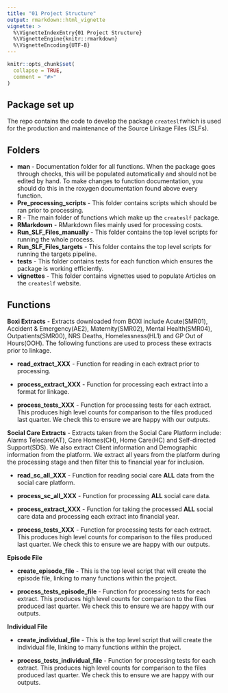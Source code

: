 ```yaml
---
title: "01 Project Structure"
output: rmarkdown::html_vignette
vignette: >
  %\VignetteIndexEntry{01 Project Structure}
  %\VignetteEngine{knitr::rmarkdown}
  %\VignetteEncoding{UTF-8}
---
```


```r
knitr::opts_chunk$set(
  collapse = TRUE,
  comment = "#>"
)
```

## Package set up 

The repo contains the code to develop the package `createslf`which is used for the production and maintenance of the Source Linkage Files (SLFs).


## Folders 

* **man** - Documentation folder for all functions. When the package goes through checks, this will be populated automatically and should not be edited by hand. To make changes to function documentation, you should do this in the roxygen documentation found above every function.  
* **Pre_processing_scripts** - This folder contains scripts which should be ran prior to processing. 
* **R** - The main folder of functions which make up the `createslf` package. 
* **RMarkdown** - RMarkdown files mainly used for processing costs.
* **Run_SLF_Files_manually** - This folder contains the top level scripts for running the whole process. 
* **Run_SLF_Files_targets** - This folder contains the top level scripts for running the targets pipeline. 
* **tests** - This folder contains tests for each function which ensures the package is working efficiently. 
* **vignettes** - This folder contains vignettes used to populate Articles on the `createslf` website. 


## Functions 

**Boxi Extracts** - Extracts downloaded from BOXI include Acute(SMR01), Accident & Emergency(AE2), Maternity(SMR02), Mental Health(SMR04), Outpatients(SMR00), NRS Deaths, Homelessness(HL1) and GP Out of Hours(OOH). The following functions are used to process these extracts prior to linkage.

* **read_extract_XXX** - Function for reading in each extract prior to processing.

* **process_extract_XXX** - Function for processing each extract into a format for linkage.

* **process_tests_XXX** - Function for processing tests for each extract. This produces high level counts for comparison to the files produced last quarter. We check this to ensure we are happy with our outputs. 


**Social Care Extracts** - Extracts taken from the Social Care Platform include: Alarms Telecare(AT), Care Homes(CH), Home Care(HC) and Self-directed Support(SDS). We also extract Client information and Demographic information from the platform. We extract all years from the platform during the processing stage and then filter this to financial year for inclusion. 

* **read_sc_all_XXX** - Function for reading social care **ALL** data from the social care platform.

* **process_sc_all_XXX** - Function for processing **ALL** social care data.

* **process_extract_XXX** - Function for taking the processed **ALL** social care data and processing each extract into financial year. 

* **process_tests_XXX** - Function for processing tests for each extract. This produces high level counts for comparison to the files produced last quarter. We check this to ensure we are happy with our outputs. 


**Episode File**

* **create_episode_file** - This is the top level script that will create the episode file, linking to many functions within the project. 

* **process_tests_episode_file** - Function for processing tests for each extract. This produces high level counts for comparison to the files produced last quarter. We check this to ensure we are happy with our outputs. 


**Individual File**

* **create_individual_file** - This is the top level script that will create the individual file, linking to many functions within the project.

* **process_tests_individual_file** - Function for processing tests for each extract. This produces high level counts for comparison to the files produced last quarter. We check this to ensure we are happy with our outputs.
 
